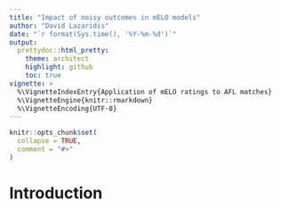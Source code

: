 ```yaml
---
title: "Impact of noisy outcomes in mELO models"
author: "David Lazaridis"
date: "`r format(Sys.time(), '%Y-%m-%d')`"
output:
  prettydoc::html_pretty:
    theme: architect
    highlight: github
    toc: true
vignette: >
  %\VignetteIndexEntry{Application of mELO ratings to AFL matches}
  %\VignetteEngine{knitr::rmarkdown}
  %\VignetteEncoding{UTF-8}
---
```


```r
knitr::opts_chunk$set(
  collapse = TRUE,
  comment = "#>"
)
```

# Introduction